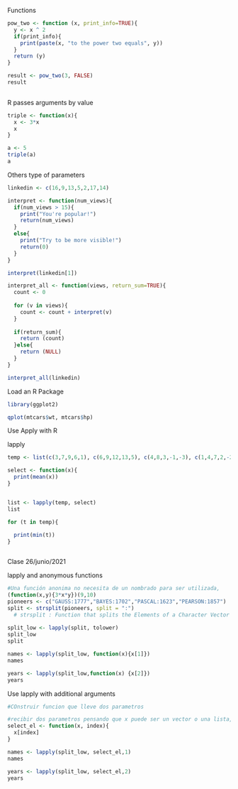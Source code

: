 
Functions

```{r}
pow_two <- function (x, print_info=TRUE){
  y <- x ^ 2
  if(print_info){
    print(paste(x, "to the power two equals", y))
  }
  return (y)
}

result <- pow_two(3, FALSE)
result
  

```

R passes arguments by value

```{r}
triple <- function(x){
  x <- 3*x
  x
}

a <- 5
triple(a)
a


```

Others type of parameters

```{r}
linkedin <- c(16,9,13,5,2,17,14)

interpret <- function(num_views){
  if(num_views > 15){
    print("You're popular!")
    return(num_views)
  }
  else{
    print("Try to be more visible!")
    return(0)
  }
}

interpret(linkedin[1])

interpret_all <- function(views, return_sum=TRUE){
  count <- 0
  
  for (v in views){
    count <- count + interpret(v)
  }
  
  if(return_sum){
    return (count)
  }else{
    return (NULL)
  }
}

interpret_all(linkedin)

```

Load an R Package

```{r}

library(ggplot2)

qplot(mtcars$wt, mtcars$hp)

```


Use Apply with R

lapply

```{r}

temp <- list(c(3,7,9,6,1), c(6,9,12,13,5), c(4,8,3,-1,-3), c(1,4,7,2,-2), c(5,7,9,4,2), c(-3,5,8,9,4), c(3,6,9,4,1))

select <- function(x){
  print(mean(x))
}


list <- lapply(temp, select)
list

for (t in temp){
  
  print(min(t))
}



```
Clase 26/junio/2021

lapply and anonymous functions

```{r}
 
#Una función anonima no necesita de un nombrado para ser utilizada, 
(function(x,y){3*x*y})(9,10)
pioneers <- c("GAUSS:1777","BAYES:1702","PASCAL:1623","PEARSON:1857")
split <- strsplit(pioneers, split = ":")
  # strsplit : Function that splits the Elements of a Character Vector
  
split_low <- lapply(split, tolower)
split_low
split

names <- lapply(split_low, function(x){x[1]})
names

years <- lapply(split_low,function(x) {x[2]})
years
```
Use lapply with additional arguments

```{r}
#COnstruir funcion que lleve dos parametros

#recibir dos parametros pensando que x puede ser un vector o una lista, lo que hace es devolver la posicion que se esta indicando
select_el <- function(x, index){
  x[index]
}

names <- lapply(split_low, select_el,1)
names

years <- lapply(split_low, select_el,2)
years

```







